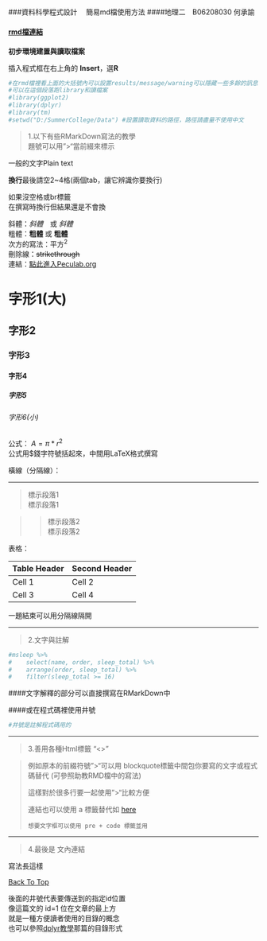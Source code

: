 <h2 id=1></h2>
###資料科學程式設計　 簡易md檔使用方法
####地理二　B06208030  何承諭

<h4><a href="https://github.com/lessthan41/SummerCollege_108/blob/master/RMarkdown_example.Rmd">rmd檔連結</a></h4>

**初步環境建置與讀取檔案**

插入程式框在右上角的 **Insert**，選**R**
```r
#在rmd檔裡看上面的大括號內可以設置results/message/warning可以隱藏一些多餘的訊息
#可以在這個段落跑library和讀檔案
#library(ggplot2)
#library(dplyr)
#library(tm)
#setwd("D:/SummerCollege/Data") #設置讀取資料的路徑，路徑請盡量不使用中文
```

> 1.以下有些RMarkDown寫法的教學      
> 題號可以用">"當前綴來標示    

一般的文字Plain text   
    
**換行**最後請空2~4格(兩個tab，讓它辨識你要換行)    
   
如果沒空格或br標籤<br>
在撰寫時換行但結果還是不會換   

斜體：*斜體*　或  _斜體_   
粗體：**粗體** 或 __粗體__  
次方的寫法：平方^2^   
刪除線：~~strikethrough~~   
連結：[點此進入Peculab.org](http://peculab.org/)   

# 字形1(大)   
## 字形2   
### 字形3   
#### 字形4   
##### 字形5   
###### 字形6(小)   

公式： $A = \pi*r^{2}$   
公式用\$錢字符號括起來，中間用LaTeX格式撰寫       

橫線（分隔線）：

---

> 標示段落1    
> 標示段落1    

>> 標示段落2    
>> 標示段落2     

表格：
 
Table Header  | Second Header 
------------- | ------------- 
Cell 1        | Cell 2 
Cell 3        | Cell 4 

一題結束可以用分隔線隔開     

---

> 2.文字與註解


```r
#msleep %>% 
#    select(name, order, sleep_total) %>%
#    arrange(order, sleep_total) %>% 
#    filter(sleep_total >= 16)
```

####文字解釋的部分可以直接撰寫在RMarkDown中   
    
####或在程式碼裡使用井號    
```r
#井號是註解程式碼用的
```

---

> 3.善用各種Html標籤 "<>"

<blockquote>

例如原本的前綴符號">"可以用 blockquote標籤中間包你要寫的文字或程式碼替代 (可參照助教RMD檔中的寫法)    

這樣對於很多行要一起使用">"比較方便   


連結也可以使用 a 標籤替代如 <a href="...">here</a>      

<pre><code>想要文字框可以使用 pre + code 標籤並用</code></pre>

</blockquote>

---

> 4.最後是 文內連結

寫法長這樣

[Back To Top](#1)

後面的井號代表要傳送到的指定id位置    
像這篇文的 id=1 位在文章的最上方    
就是一種方便讀者使用的目錄的概念    
也可以參照<a href="https://lessthan41.github.io/SummerCollege_108/dplyr_tutorial.html">dplyr教學</a>那篇的目錄形式






